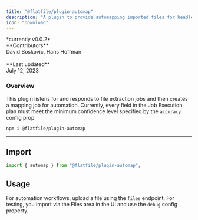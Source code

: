 ```yaml
---
title: "@flatfile/plugin-automap"
description: "A plugin to provide automapping imported files for headless workflows."
icon: "download"
---
```


<CardGroup cols={1}>
  <Card
    title="@flatfile/plugin-automap"
    href="https://github.com/FlatFilers/flatfile-plugins/tree/main/plugins/automap"
    icon="github"
  >
    *currently v0.0.2*
    <br />
    **Contributors**
    <br />
    David Boskovic, Hans Hoffman
    <br />
    <br />
    **Last updated**
    <br />
    July 12, 2023
  </Card>
</CardGroup>

### Overview

This plugin listens for and responds to file extraction jobs and then creates a mapping job for automation. Currently, every field in the Job Execution plan must meet the minimum confidence level specified by the `accuracy` config prop.

```SSH Install
npm i @flatfile/plugin-automap
```

---

## Import

```ts
import { automap } from "@flatfile/plugin-automap";
```

## Usage

For automation workflows, upload a file using the `files` endpoint. For testing, you import via the Files area in the UI and use the `debug` config property.

<Snippet file="guides/plugins/automap.mdx" />
